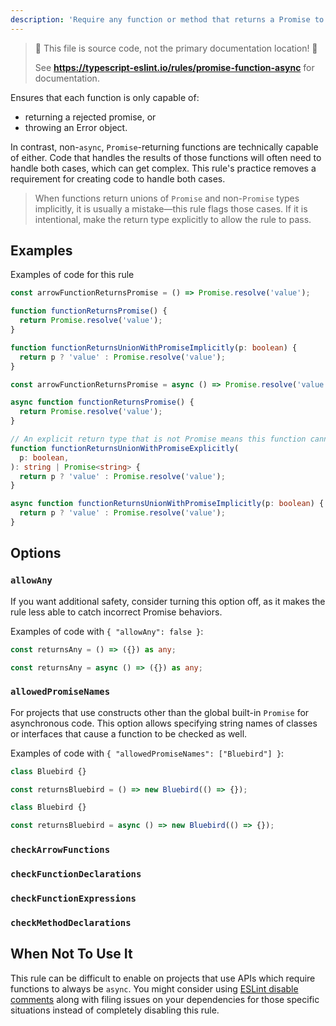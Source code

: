 ```yaml
---
description: 'Require any function or method that returns a Promise to be marked async.'
---
```



> 🛑 This file is source code, not the primary documentation location! 🛑
>
> See **https://typescript-eslint.io/rules/promise-function-async** for documentation.

Ensures that each function is only capable of:

- returning a rejected promise, or
- throwing an Error object.

In contrast, non-`async`, `Promise`-returning functions are technically capable of either.
Code that handles the results of those functions will often need to handle both cases, which can get complex.
This rule's practice removes a requirement for creating code to handle both cases.

> When functions return unions of `Promise` and non-`Promise` types implicitly, it is usually a mistake—this rule flags those cases. If it is intentional, make the return type explicitly to allow the rule to pass.

## Examples

Examples of code for this rule

<Tabs>
<TabItem value="❌ Incorrect">

```ts
const arrowFunctionReturnsPromise = () => Promise.resolve('value');

function functionReturnsPromise() {
  return Promise.resolve('value');
}

function functionReturnsUnionWithPromiseImplicitly(p: boolean) {
  return p ? 'value' : Promise.resolve('value');
}
```

</TabItem>
<TabItem value="✅ Correct">

```ts
const arrowFunctionReturnsPromise = async () => Promise.resolve('value');

async function functionReturnsPromise() {
  return Promise.resolve('value');
}

// An explicit return type that is not Promise means this function cannot be made async, so it is ignored by the rule
function functionReturnsUnionWithPromiseExplicitly(
  p: boolean,
): string | Promise<string> {
  return p ? 'value' : Promise.resolve('value');
}

async function functionReturnsUnionWithPromiseImplicitly(p: boolean) {
  return p ? 'value' : Promise.resolve('value');
}
```

</TabItem>
</Tabs>

## Options

### `allowAny`

If you want additional safety, consider turning this option off, as it makes the rule less able to catch incorrect Promise behaviors.

Examples of code with `{ "allowAny": false }`:

<Tabs>
<TabItem value="❌ Incorrect">

```ts option='{ "allowAny": false }'
const returnsAny = () => ({}) as any;
```

</TabItem>
<TabItem value="✅ Correct">

```ts option='{ "allowAny": false }'
const returnsAny = async () => ({}) as any;
```

</TabItem>
</Tabs>

### `allowedPromiseNames`

For projects that use constructs other than the global built-in `Promise` for asynchronous code.
This option allows specifying string names of classes or interfaces that cause a function to be checked as well.

Examples of code with `{ "allowedPromiseNames": ["Bluebird"] }`:

<Tabs>
<TabItem value="❌ Incorrect">

```ts option='{ "allowedPromiseNames": ["Bluebird"] }'
class Bluebird {}

const returnsBluebird = () => new Bluebird(() => {});
```

</TabItem>
<TabItem value="✅ Correct">

```ts option='{ "allowedPromiseNames": ["Bluebird"] }'
class Bluebird {}

const returnsBluebird = async () => new Bluebird(() => {});
```

</TabItem>
</Tabs>

### `checkArrowFunctions`

### `checkFunctionDeclarations`

### `checkFunctionExpressions`

### `checkMethodDeclarations`

## When Not To Use It

This rule can be difficult to enable on projects that use APIs which require functions to always be `async`.
You might consider using [ESLint disable comments](https://eslint.org/docs/latest/use/configure/rules#using-configuration-comments-1) along with filing issues on your dependencies for those specific situations instead of completely disabling this rule.
